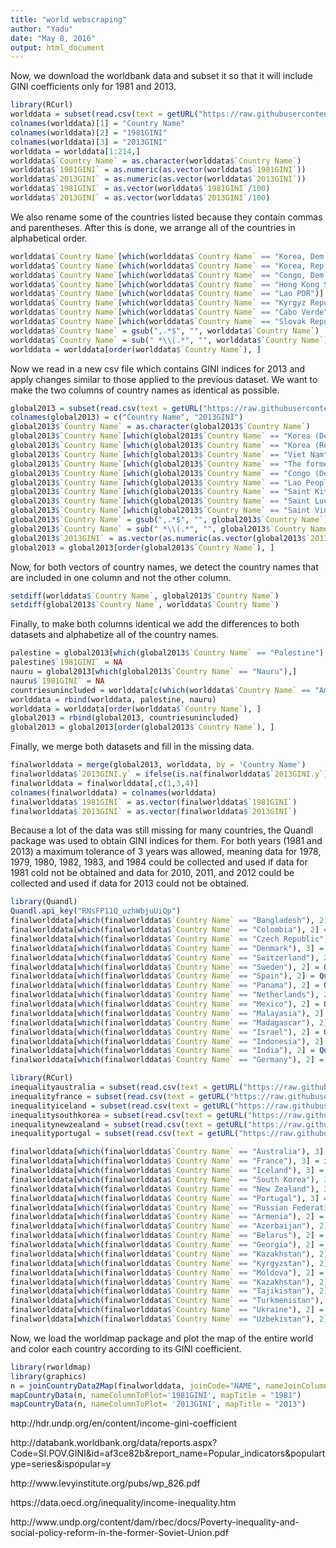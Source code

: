 ```yaml
---
title: "world webscraping"
author: "Yadu"
date: "May 8, 2016"
output: html_document
---
```


Now, we download the worldbank data and subset it so that it will include GINI coefficients only for 1981 and 2013.

```r
library(RCurl)
worlddata = subset(read.csv(text = getURL("https://raw.githubusercontent.com/cyadusha/Popular-indicators/master/55e42714-cbf5-42ee-9995-eed3fc8d3102_Data.csv"), sep = ","), select = c(Country.Name, X1981..YR1981., X2013..YR2013.))
colnames(worlddata)[1] = "Country Name"
colnames(worlddata)[2] = "1981GINI"
colnames(worlddata)[3] = "2013GINI"
worlddata = worlddata[1:214,]
worlddata$`Country Name` = as.character(worlddata$`Country Name`)
worlddata$`1981GINI` = as.numeric(as.vector(worlddata$`1981GINI`))
worlddata$`2013GINI` = as.numeric(as.vector(worlddata$`2013GINI`))
worlddata$`1981GINI` = as.vector(worlddata$`1981GINI`/100)
worlddata$`2013GINI` = as.vector(worlddata$`2013GINI`/100)
```

We also rename some of the countries listed because they contain commas and parentheses. After this is done, we arrange all of the countries in alphabetical order.

```r
worlddata$`Country Name`[which(worlddata$`Country Name` == "Korea, Dem. People's Rep.")]  = "North Korea"
worlddata$`Country Name`[which(worlddata$`Country Name` == "Korea, Rep.")]  = "South Korea"
worlddata$`Country Name`[which(worlddata$`Country Name` == "Congo, Dem. Rep.")] = "Democratic Republic of the Congo"
worlddata$`Country Name`[which(worlddata$`Country Name` == "Hong Kong SAR, China")] = "Hong Kong"
worlddata$`Country Name`[which(worlddata$`Country Name` == "Lao PDR")] = "Laos"
worlddata$`Country Name`[which(worlddata$`Country Name` == "Kyrgyz Republic")] = "Kyrgyzstan"
worlddata$`Country Name`[which(worlddata$`Country Name` == "Cabo Verde")] = "Cape Verde"
worlddata$`Country Name`[which(worlddata$`Country Name` == "Slovak Republic")] = "Slovakia"
worlddata$`Country Name` = gsub(",.*$", "", worlddata$`Country Name`)
worlddata$`Country Name` = sub(" *\\(.*", "", worlddata$`Country Name`)
worlddata = worlddata[order(worlddata$`Country Name`), ]
```

Now we read in a new csv file which contains GINI indices for 2013 and apply changes similar to those applied to the previous dataset. We want to make the two columns of country names as identical as possible.

```r
global2013 = subset(read.csv(text = getURL("https://raw.githubusercontent.com/cyadusha/Data_Extract_From_World_Development_Indicators/master/global2013.csv"), sep = ","), select = c(X, X.1))[18:212, ]
colnames(global2013) = c("Country Name", "2013GINI")
global2013$`Country Name` = as.character(global2013$`Country Name`)
global2013$`Country Name`[which(global2013$`Country Name` == "Korea (Democratic People's Rep. of)")] = "North Korea"
global2013$`Country Name`[which(global2013$`Country Name` == "Korea (Republic of)")] = "South Korea"
global2013$`Country Name`[which(global2013$`Country Name` == "Viet Nam")] = "Vietnam"
global2013$`Country Name`[which(global2013$`Country Name` == "The former Yugoslav Republic of Macedonia")] = "Macedonia"
global2013$`Country Name`[which(global2013$`Country Name` == "Congo (Democratic Republic of the)")] = "Democratic Republic of the Congo"
global2013$`Country Name`[which(global2013$`Country Name` == "Lao People's Democratic Republic")] = "Laos"
global2013$`Country Name`[which(global2013$`Country Name` == "Saint Kitts and Nevis")] = "St. Kitts and Nevis"
global2013$`Country Name`[which(global2013$`Country Name` == "Saint Lucia")] = "St. Lucia"
global2013$`Country Name`[which(global2013$`Country Name` == "Saint Vincent and the Grenadines")] = "St. Vincent and the Grenadines"
global2013$`Country Name` = gsub(",.*$", "", global2013$`Country Name`)
global2013$`Country Name` = sub(" *\\(.*", "", global2013$`Country Name`)
global2013$`2013GINI` = as.vector(as.numeric(as.vector(global2013$`2013GINI`))/100)
global2013 = global2013[order(global2013$`Country Name`), ]
```

Now, for both vectors of country names, we detect the country names that are included in one column and not the other column.

```r
setdiff(worlddata$`Country Name`, global2013$`Country Name`)
setdiff(global2013$`Country Name`, worlddata$`Country Name`)
```

Finally, to make both columns identical we add the differences to both datasets and alphabetize all of the country names. 

```r
palestine = global2013[which(global2013$`Country Name` == "Palestine"),]
palestine$`1981GINI` = NA
nauru = global2013[which(global2013$`Country Name` == "Nauru"),]
nauru$`1981GINI` = NA
countriesunincluded = worlddata[c(which(worlddata$`Country Name` == "American Samoa"), which(worlddata$`Country Name` == "Aruba"), which(worlddata$`Country Name` == "Bermuda"), which(worlddata$`Country Name` == "Cayman Islands"), which(worlddata$`Country Name` == "Channel Islands"), which(worlddata$`Country Name` == "Curacao"), which(worlddata$`Country Name` == "Faroe Islands"), which(worlddata$`Country Name` == "French Polynesia"), which(worlddata$`Country Name` == "Greenland"), which(worlddata$`Country Name` == "Guam"), which(worlddata$`Country Name` == "Isle of Man"), which(worlddata$`Country Name` == "Kosovo"), which(worlddata$`Country Name` == "Macao SAR"), which(worlddata$`Country Name` == "New Caledonia"), which(worlddata$`Country Name` == "Northern Mariana Islands"), which(worlddata$`Country Name` == "Puerto Rico"), which(worlddata$`Country Name` == "Sint Maarten"), which(worlddata$`Country Name` == "St. Martin"), which(worlddata$`Country Name` == "Turks and Caicos Islands"), which(worlddata$`Country Name` == "Virgin Islands"), which(worlddata$`Country Name` == "West Bank and Gaza")), c(1,3)]
worlddata = rbind(worlddata, palestine, nauru)
worlddata = worlddata[order(worlddata$`Country Name`), ]
global2013 = rbind(global2013, countriesunincluded)
global2013 = global2013[order(global2013$`Country Name`), ]
```

Finally, we merge both datasets and fill in the missing data.

```r
finalworlddata = merge(global2013, worlddata, by = 'Country Name')
finalworlddata$`2013GINI.y` = ifelse(is.na(finalworlddata$`2013GINI.y`) == TRUE, finalworlddata$`2013GINI.x`, finalworlddata$`2013GINI.y`)
finalworlddata = finalworlddata[,c(1,3,4)]
colnames(finalworlddata) = colnames(worlddata)
finalworlddata$`1981GINI` = as.vector(finalworlddata$`1981GINI`)
finalworlddata$`2013GINI` = as.vector(finalworlddata$`2013GINI`)
```

Because a lot of the data was still missing for many countries, the Quandl package was used to obtain GINI indices for them. For both years (1981 and 2013) a maximum tolerance of 3 years was allowed, meaning data for 1978, 1979, 1980, 1982, 1983, and 1984 could be collected and used if data for 1981 cold not be obtained and data for 2010, 2011, and 2012 could be collected and used if data for 2013 could not be obtained.   

```r
library(Quandl)
Quandl.api_key("RNsFP11Q_uzhWbjuUiQp")
finalworlddata[which(finalworlddata$`Country Name` == "Bangladesh"), 2] = Quandl("WORLDBANK/BGD_SI_POV_GINI")[nrow(Quandl("WORLDBANK/BGD_SI_POV_GINI")),2]/100 #1984
finalworlddata[which(finalworlddata$`Country Name` == "Colombia"), 2] = Quandl("WORLDBANK/COL_SI_POV_GINI")[nrow(Quandl("WORLDBANK/COL_SI_POV_GINI")),2]/100 #1980
finalworlddata[which(finalworlddata$`Country Name` == "Czech Republic"), 3] = Quandl("WORLDBANK/CZE_SI_POV_GINI")[1,2]/100 #2011
finalworlddata[which(finalworlddata$`Country Name` == "Denmark"), 3] = Quandl("WORLDBANK/DNK_SI_POV_GINI")[1,2]/100 #2010
finalworlddata[which(finalworlddata$`Country Name` == "Switzerland"), 2] = Quandl("WORLDBANK/CHE_SI_POV_GINI")[nrow(Quandl("WORLDBANK/CHE_SI_POV_GINI")),2]/100 #1982
finalworlddata[which(finalworlddata$`Country Name` == "Sweden"), 2] = Quandl("WORLDBANK/SWE_SI_POV_GINI")[nrow(Quandl("WORLDBANK/SWE_SI_POV_GINI")),2]/100 #1981
finalworlddata[which(finalworlddata$`Country Name` == "Spain"), 2] = Quandl("WORLDBANK/ESP_SI_POV_GINI")[nrow(Quandl("WORLDBANK/ESP_SI_POV_GINI")),2]/100 #1980
finalworlddata[which(finalworlddata$`Country Name` == "Panama"), 2] = Quandl("WORLDBANK/PAN_SI_POV_GINI")[nrow(Quandl("WORLDBANK/PAN_SI_POV_GINI")),2]/100 #1979
finalworlddata[which(finalworlddata$`Country Name` == "Netherlands"), 2] = Quandl("WORLDBANK/NLD_SI_POV_GINI")[nrow(Quandl("WORLDBANK/NLD_SI_POV_GINI")),2]/100 #1983
finalworlddata[which(finalworlddata$`Country Name` == "Mexico"), 2] = Quandl("WORLDBANK/MEX_SI_POV_GINI")[nrow(Quandl("WORLDBANK/MEX_SI_POV_GINI")),2]/100 #1984
finalworlddata[which(finalworlddata$`Country Name` == "Malayasia"), 2] = Quandl("WORLDBANK/MYS_SI_POV_GINI")[nrow(Quandl("WORLDBANK/MYS_SI_POV_GINI")),2]/100 #1984
finalworlddata[which(finalworlddata$`Country Name` == "Madagascar"), 2] = Quandl("WORLDBANK/MDG_SI_POV_GINI")[nrow(Quandl("WORLDBANK/MDG_SI_POV_GINI")),2]/100 #1980
finalworlddata[which(finalworlddata$`Country Name` == "Israel"), 2] = Quandl("WORLDBANK/ISR_SI_POV_GINI")[nrow(Quandl("WORLDBANK/ISR_SI_POV_GINI")),2]/100 #1979
finalworlddata[which(finalworlddata$`Country Name` == "Indonesia"), 2] = Quandl("WORLDBANK/IDN_SI_POV_GINI")[nrow(Quandl("WORLDBANK/IDN_SI_POV_GINI")),2]/100 #1984
finalworlddata[which(finalworlddata$`Country Name` == "India"), 2] = Quandl("WORLDBANK/IND_SI_POV_GINI")[nrow(Quandl("WORLDBANK/IND_SI_POV_GINI"))-1,2]/100 #1983
finalworlddata[which(finalworlddata$`Country Name` == "Germany"), 2] = Quandl("WORLDBANK/DEU_SI_POV_GINI")[nrow(Quandl("WORLDBANK/DEU_SI_POV_GINI")),2]/100
```

```r
library(RCurl)
inequalityaustralia = subset(read.csv(text = getURL("https://raw.githubusercontent.com/cyadusha/Data_Extract_From_World_Development_Indicators/master/DP_LIVE_17052016053150297.csv"), sep = ","), LOCATION == "AUT", select = Value)
inequalityfrance = subset(read.csv(text = getURL("https://raw.githubusercontent.com/cyadusha/Data_Extract_From_World_Development_Indicators/master/DP_LIVE_17052016053150297.csv"), sep = ","), LOCATION == "FRA", select = Value)
inequalityiceland = subset(read.csv(text = getURL("https://raw.githubusercontent.com/cyadusha/Data_Extract_From_World_Development_Indicators/master/DP_LIVE_17052016053150297.csv"), sep = ","), LOCATION == "ISL", select = Value)
inequalitysouthkorea = subset(read.csv(text = getURL("https://raw.githubusercontent.com/cyadusha/Data_Extract_From_World_Development_Indicators/master/DP_LIVE_17052016053150297.csv"), sep = ","), LOCATION == "KOR", select = Value)
inequalitynewzealand = subset(read.csv(text = getURL("https://raw.githubusercontent.com/cyadusha/Data_Extract_From_World_Development_Indicators/master/DP_LIVE_17052016053150297.csv"), sep = ","), LOCATION == "NZL", select = Value)
inequalityportugal = subset(read.csv(text = getURL("https://raw.githubusercontent.com/cyadusha/Data_Extract_From_World_Development_Indicators/master/DP_LIVE_17052016053150297.csv"), sep = ","), LOCATION == "PRT", select = Value)
```

```r
finalworlddata[which(finalworlddata$`Country Name` == "Australia"), 3] = inequalityaustralia[nrow(inequalityaustralia), ] #2012
finalworlddata[which(finalworlddata$`Country Name` == "France"), 3] = inequalityfrance[nrow(inequalityfrance), ] #2012
finalworlddata[which(finalworlddata$`Country Name` == "Iceland"), 3] = inequalityiceland[nrow(inequalityiceland), ] #2012
finalworlddata[which(finalworlddata$`Country Name` == "South Korea"), 3] = inequalitysouthkorea[nrow(inequalitysouthkorea), ]
finalworlddata[which(finalworlddata$`Country Name` == "New Zealand"), 3] = inequalitynewzealand[nrow(inequalitynewzealand), ] #2012
finalworlddata[which(finalworlddata$`Country Name` == "Portugal"), 3] = inequalityportugal[nrow(inequalityportugal), ] #2012
finalworlddata[which(finalworlddata$`Country Name` == "Russian Federation"), 2] = 0.24 #http://www.undp.org/content/dam/rbec/docs/Poverty-inequality-and-social-policy-reform-in-the-former-Soviet-Union.pdf
finalworlddata[which(finalworlddata$`Country Name` == "Armenia"), 2] = 0.44
finalworlddata[which(finalworlddata$`Country Name` == "Azerbaijan"), 2] = 0.35
finalworlddata[which(finalworlddata$`Country Name` == "Belarus"), 2] = 0.23
finalworlddata[which(finalworlddata$`Country Name` == "Georgia"), 2] = 0.37
finalworlddata[which(finalworlddata$`Country Name` == "Kazakhstan"), 2] = 0.26
finalworlddata[which(finalworlddata$`Country Name` == "Kyrgyzstan"), 2] = 0.26
finalworlddata[which(finalworlddata$`Country Name` == "Moldova"), 2] = 0.24
finalworlddata[which(finalworlddata$`Country Name` == "Kazakhstan"), 2] = 0.26
finalworlddata[which(finalworlddata$`Country Name` == "Tajikistan"), 2] = 0.32
finalworlddata[which(finalworlddata$`Country Name` == "Turkmenistan"), 2] = 0.26
finalworlddata[which(finalworlddata$`Country Name` == "Ukraine"), 2] = 0.23
finalworlddata[which(finalworlddata$`Country Name` == "Uzbekistan"), 2] = 0.25
```

Now, we load the worldmap package and plot the map of the entire world and color each country according to its GINI coefficient.

```r
library(rworldmap)
library(graphics)
n = joinCountryData2Map(finalworlddata, joinCode="NAME", nameJoinColumn="Country Name")
mapCountryData(n, nameColumnToPlot='1981GINI', mapTitle = "1981")
mapCountryData(n, nameColumnToPlot= '2013GINI', mapTitle = "2013")
```

http://hdr.undp.org/en/content/income-gini-coefficient

http://databank.worldbank.org/data/reports.aspx?Code=SI.POV.GINI&id=af3ce82b&report_name=Popular_indicators&populartype=series&ispopular=y

http://www.levyinstitute.org/pubs/wp_826.pdf

https://data.oecd.org/inequality/income-inequality.htm

http://www.undp.org/content/dam/rbec/docs/Poverty-inequality-and-social-policy-reform-in-the-former-Soviet-Union.pdf